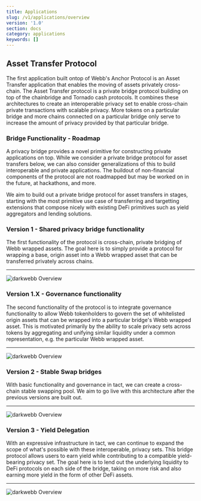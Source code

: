 ```yaml
---
title: Applications
slug: /v1/applications/overview
version: '1.0'
section: docs
category: applications
keywords: []
---
```


## Asset Transfer Protocol

The first application built ontop of Webb's Anchor Protocol is an Asset Transfer application that enables the moving of assets
privately cross-chain. The Asset Transfer protocol is a private bridge protocol building on top of the chainbridge and Tornado cash protocols.
It combines these architectures to create an interoperable privacy set to enable cross-chain private transactions with scalable privacy.
More tokens on a particular bridge and more chains connected on a particular bridge only serve to increase the amount of privacy provided by that particular bridge.

### Bridge Functionality - Roadmap

A privacy bridge provides a novel primitive for constructing private applications on top. While we consider a private bridge protocol for asset transfers below, we can also consider generalizations of this to build interoperable and private applications. The buildout of non-financial components of the protocol are not roadmapped but may be worked on in the future, at hackathons, and more.

We aim to build out a private bridge protocol for asset transfers in stages, starting with the most primitive use case of transferring and targetting extensions that compose nicely with existing DeFi primitives such as yield aggregators and lending solutions.

### **Version 1 - Shared privacy bridge functionality**

The first functionality of the protocol is cross-chain, private bridging of Webb wrapped assets. The goal here is to simply provide a protocol for wrapping a base, origin asset into a Webb wrapped asset that can be transferred privately across chains.

---

![darkwebb Overview](../../../../src/images/docs/anchor-protocol/darkwebb-v1-eth-polkadot.png)

### **Version 1.X - Governance functionality**

The second functionality of the protocol is to integrate governance functionality to allow Webb tokenholders to govern the set of whitelisted origin assets that can be wrapped into a particular bridge's Webb wrapped asset. This is motivated primarily by the ability to scale privacy sets across tokens by aggregating and unifying similar liquidity under a common representation, e.g. the particular Webb wrapped asset.

---

![darkwebb Overview](../../../../src/images/docs/anchor-protocol/darkwebb-v1.X-eth-polkadot.png)

### **Version 2 - Stable Swap bridges**

With basic functionality and governance in tact, we can create a cross-chain stable swapping pool. We aim to go live with this architecture after the previous versions are built out.

---

![darkwebb Overview](../../../../src/images/docs/anchor-protocol/darkwebb-v2-eth-polkadot.png)

### **Version 3 - Yield Delegation**

With an expressive infrastructure in tact, we can continue to expand the scope of what's possible with these interoperable, privacy sets. This bridge protocol allows users to earn yield while contributing to a compatible yield-bearing privacy set. The goal here is to lend out the underlying liquidity to DeFi protocols on each side of the bridge, taking on more risk and also earning more yield in the form of other DeFi assets.

---

![darkwebb Overview](../../../../src/images/docs/anchor-protocol/darkwebb-v3-eth-defi.png)
